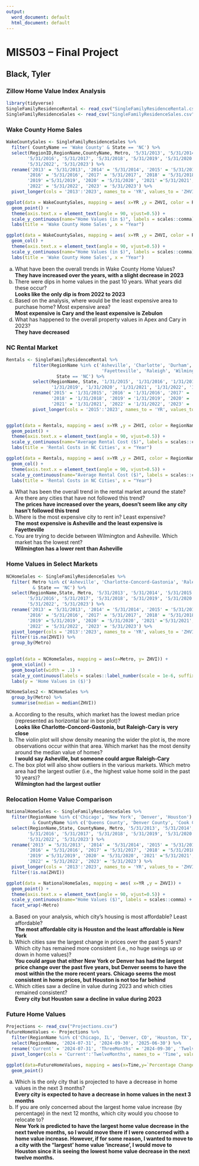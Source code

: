 ---
output:
  word_document: default
  html_document: default
---
# MIS503 – Final Project
## Black, Tyler 
### Zillow Home Value Index Analysis

```{r Loading Packages and Datasets}
library(tidyverse)
SingleFamilyResidenceRental <- read_csv("SingleFamilyResidenceRental.csv")
SingleFamilyResidenceSales <- read_csv("SingleFamilyResidenceSales.csv")
```
### Wake County Home Sales

```{r Wake County}
WakeCountySales <- SingleFamilyResidenceSales %>%
  filter( CountyName == 'Wake County' & State == 'NC') %>%
  select(RegionID,RegionName,CountyName, Metro, '5/31/2013', '5/31/2014', '5/31/2015',
        '5/31/2016', '5/31/2017', '5/31/2018', '5/31/2019', '5/31/2020', '5/31/2021',
        '5/31/2022', '5/31/2023') %>%
  rename('2013' = '5/31/2013', '2014' = '5/31/2014', '2015' = '5/31/2015',
        '2016' = '5/31/2016', '2017' = '5/31/2017', '2018' = '5/31/2018', 
        '2019' ='5/31/2019', '2020' = '5/31/2020', '2021' ='5/31/2021',
        '2022' = '5/31/2022', '2023' = '5/31/2023') %>%
  pivot_longer(cols = '2013':'2023', names_to = 'YR', values_to = 'ZHVI')

ggplot(data = WakeCountySales, mapping = aes( x=YR ,y = ZHVI, color = RegionName)) +
  geom_point() +
  theme(axis.text.x = element_text(angle = 90, vjust=0.5)) +
  scale_y_continuous(name="Home Values (in $)", labels = scales::comma) +
  labs(title = 'Wake County Home Sales', x = "Year")

ggplot(data = WakeCountySales, mapping = aes( x=YR ,y = ZHVI, color = RegionName)) +
  geom_col() +
  theme(axis.text.x = element_text(angle = 90, vjust=0.5)) +
  scale_y_continuous(name="Home Values (in $)", labels = scales::comma) +
  labs(title = 'Wake County Home Sales', x = "Year")
```

a. What have been the overall trends in Wake County Home Values?  
**They have increased over the years, with a slight decrease in 2023**
b. There were dips in home values in the past 10 years. What years did these occur?  
**Looks like the only dip is from 2022 to 2023**
c. Based on the analysis, where would be the least expensive area to purchase home? Most expensive area?   
**Most expensive is Cary and the least expensive is Zebulon** 
d. What has happened to the overall property values in Apex and Cary in 2023?   
**They have decreased** 


### NC Rental Market

```{r NC Rental Market}
Rentals <- SingleFamilyResidenceRental %>%
          filter(RegionName %in% c('Asheville', 'Charlotte', 'Durham', 
                                    'Fayetteville', 'Raleigh', 'Wilmington') & 
                   State == 'NC') %>%
          select(RegionName, State, '1/31/2015', '1/31/2016', '1/31/2017', '1/31/2018',
                 '1/31/2019', '1/31/2020', '1/31/2021', '1/31/2022', '1/31/2023') %>%
          rename('2015' = '1/31/2015', '2016' = '1/31/2016', '2017' = '1/31/2017', 
                 '2018' = '1/31/2018', '2019' = '1/31/2019', '2020' = '1/31/2020', 
                 '2021' = '1/31/2021', '2022' = '1/31/2022', '2023' = '1/31/2023') %>%
          pivot_longer(cols = '2015':'2023', names_to = 'YR', values_to = 'ZHVI')


ggplot(data = Rentals, mapping = aes( x=YR ,y = ZHVI, color = RegionName)) +
  geom_point() +
  theme(axis.text.x = element_text(angle = 90, vjust=0.5)) +
  scale_y_continuous(name="Average Rental Cost ($)", labels = scales::comma) +
  labs(title = 'Rental Costs in NC Cities', x = "Year")

ggplot(data = Rentals, mapping = aes( x=YR ,y = ZHVI, color = RegionName)) +
  geom_col() +
  theme(axis.text.x = element_text(angle = 90, vjust=0.5)) +
  scale_y_continuous(name="Average Rental Cost ($)", labels = scales::comma) +
  labs(title = 'Rental Costs in NC Cities', x = "Year")
```

a. What has been the overall trend in the rental market around the state? Are there any cities that have not followed this trend?   
**The prices have increased over the years, doesn't seem like any city hasn't followed this trend**
b. Where is the most expensive city to rent in? Least expensive?    
**The most expensive is Asheville and the least expensive is Fayetteville**
c. You are trying to decide between Wilmington and Asheville. Which market has the lowest rent?   
**Wilmington has a lower rent than Asheville**

### Home Values in Select Markets
```{r Select Market}
NCHomeSales <- SingleFamilyResidenceSales %>%
  filter( Metro %in% c('Asheville', 'Charlotte-Concord-Gastonia', 'Raleigh-Cary', 'Wilmington') 
          & State == 'NC') %>%
  select(RegionName,State, Metro, '5/31/2013', '5/31/2014', '5/31/2015',
        '5/31/2016', '5/31/2017', '5/31/2018', '5/31/2019', '5/31/2020', '5/31/2021',
        '5/31/2022', '5/31/2023') %>%
  rename('2013' = '5/31/2013', '2014' = '5/31/2014', '2015' = '5/31/2015',
        '2016' = '5/31/2016', '2017' = '5/31/2017', '2018' = '5/31/2018', 
        '2019' ='5/31/2019', '2020' = '5/31/2020', '2021' ='5/31/2021',
        '2022' = '5/31/2022', '2023' = '5/31/2023') %>%
  pivot_longer(cols = '2013':'2023', names_to = 'YR', values_to = 'ZHVI') %>%
  filter(!is.na(ZHVI)) %>%
  group_by(Metro) 
  

ggplot(data = NCHomeSales, mapping = aes(x=Metro, y= ZHVI)) +
  geom_violin() + 
  geom_boxplot(width = .1) +
  scale_y_continuous(labels = scales::label_number(scale = 1e-6, suffix = 'M')) +
  labs(y = 'Home Values in ($)') 

NCHomeSales2 <- NCHomeSales %>%
  group_by(Metro) %>%
  summarise(median = median(ZHVI))
```

a. According to the results, which market has the lowest median price (represented as horizontal bar in box plot)?    
**Looks like Charlotte-Concord-Gastonia, but Raleigh-Cary is very close**
b. The violin plot will show density meaning the wider the plot is, the more observations occur within that area. Which market has the most density around the median value of homes?   
**I would say Asheville, but someone could argue Raleigh-Cary**
c. The box plot will also show outliers in the various markets. Which metro area had the largest outlier (i.e., the highest value home sold in the past 10 years)?  
**Wilmington had the largest outlier**


### Relocation Home Value Comparison
```{r Relocation Analysis}
NationalHomeSales <- SingleFamilyResidenceSales %>%
  filter(RegionName %in% c('Chicago', 'New York', 'Denver', 'Houston') 
          & CountyName %in% c('Queens County', 'Denver County', 'Cook County', 'Harris County')) %>%
  select(RegionName,State, CountyName, Metro, '5/31/2013', '5/31/2014', '5/31/2015',
        '5/31/2016', '5/31/2017', '5/31/2018', '5/31/2019', '5/31/2020', '5/31/2021',
        '5/31/2022', '5/31/2023') %>%
  rename('2013' = '5/31/2013', '2014' = '5/31/2014', '2015' = '5/31/2015',
        '2016' = '5/31/2016', '2017' = '5/31/2017', '2018' = '5/31/2018', 
        '2019' ='5/31/2019', '2020' = '5/31/2020', '2021' ='5/31/2021',
        '2022' = '5/31/2022', '2023' = '5/31/2023') %>%
  pivot_longer(cols = '2013':'2023', names_to = 'YR', values_to = 'ZHVI') %>%
  filter(!is.na(ZHVI))

ggplot(data = NationalHomeSales, mapping = aes( x=YR ,y = ZHVI)) +
  geom_point() +
  theme(axis.text.x = element_text(angle = 90, vjust=0.5)) +
  scale_y_continuous(name="Home Values ($)", labels = scales::comma) + 
  facet_wrap(~Metro)
```

a. Based on your analysis, which city’s housing is most affordable? Least affordable?   
**The most affordable city is Houston and the least affordable is New York**
b. Which cities saw the largest change in prices over the past 5 years? Which city has remained more consistent (i.e., no huge swings up or down in home values)?   
**You could argue that either New York or Denver has had the largest price change over the past five years, but Denver seems to have the most within the the more recent years. Chicago seems the most consistent in home prices, but Houston is not too far behind**
c. Which cities saw a decline in value during 2023 and which cities remained consistent?   
**Every city but Houston saw a decline in value during 2023**


### Future Home Values

```{r Future Sales}
Projections <- read_csv("Projections.csv")
FutureHomeValues <- Projections %>%
  filter(RegionName %in% c('Chicago, IL', 'Denver, CO', 'Houston, TX', 'New York, NY')) %>%
  select(RegionName, '2024-07-31', '2024-09-30', '2025-06-30') %>%
  rename('Current' = '2024-07-31', 'ThreeMonths' = '2024-09-30', 'TwelveMonths' = '2025-06-30') %>%
  pivot_longer(cols = 'Current':'TwelveMonths', names_to = 'Time', values_to = 'Percentage Change')

ggplot(data=FutureHomeValues, mapping = aes(x=Time,y=`Percentage Change`, color = RegionName)) +
  geom_point()
```

a. Which is the only city that is projected to have a decrease in home values in the next 3 months?   
**Every city is expected to have a decrease in home values in the next 3 months**
b. If you are only concerned about the largest home value increase (by percentage) in the next 12 months, which city would you choose to relocate to?   
**New York is predicted to have the largest home value decrease in the next twelve months, so I would move there if I were concerned with a home value increase. However, if for some reason, I wanted to move to a city with the "largest' home value 'increase', I would move to Houston since it is seeing the lowest home value decrease in the next twelve months.**
